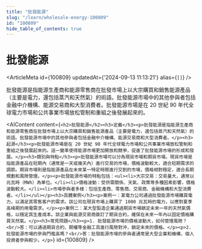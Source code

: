 ```yaml
---
title: "批發能源"
slug: "/learn/wholesale-energy-100809"
id: "100809"
hide_table_of_contents: true
---
```



# 批發能源

<ArticleMeta id={100809} updatedAt={'2024-09-13 11:13:21'} alias={`[]`} />
<div className='border-solid border-b border-t-0 my-4 border-[var(--ifm-color-gray-300)]' />

批發能源是指能源生產商和能源零售商在批發市場上以大宗購買和銷售能源產品（主要是電力，還包括蒸汽和天然氣）的術語。批發能源市場中的其他參與者包括金融中介機構、能源交易商和大型消費者。批發能源市場是在 20 世紀 90 年代全球電力市場和公共事業市場放松管制和重組之後發展起來的。

<AIContent content={`<h2>批發能源</h2><h3>定義</h3><p>批發能源是指能源生產商和能源零售商在批發市場上以大宗購買和銷售能源產品（主要是電力，還包括蒸汽和天然氣）的術語。批發能源市場中的其他參與者包括金融中介機構、能源交易商和大型消費者。</p><h3>起源</h3><p>批發能源市場是在 20 世紀 90 年代全球電力市場和公共事業市場放松管制和重組之後發展起來的。這一變革使得能源市場更加開放和競爭，促進了批發能源市場的形成和發展。</p><h3>類別與特點</h3><p>批發能源市場可以分為現貨市場和期貨市場。現貨市場是指能源產品在短期內（通常是一天或幾天內）進行交易的市場，價格波動較大，適合短期需求的調節。期貨市場則是指能源產品在未來某一特定時間進行交割的市場，價格相對穩定，適合長期規劃和風險管理。</p><p>批發能源市場的特點包括：<ul><li>大宗交易：交易量大，通常以兆瓦時（MWh）為單位。</li><li>價格波動：受供需關係、天氣、政策等多種因素影響，價格波動較大。</li><li>市場參與者多樣：包括生產商、零售商、交易商、金融機構和大型消費者。</li></ul></p><h3>具體案例</h3><p>案例一：某電力公司通過批發能源市場購買電力，以滿足其零售客户的需求。該公司在現貨市場上購買了 1000 兆瓦時的電力，以應對夏季高峰期的用電需求。</p><p>案例二：某大型製造企業通過期貨市場鎖定未來一年的天然氣價格，以穩定其生產成本。該企業與能源交易商簽訂了期貨合約，確保在未來一年內以固定價格購買天然氣。</p><h3>常見問題</h3><p>1. 批發能源市場的價格波動大，如何管理風險？<br/>答：可以通過期貨合約、期權等金融工具進行風險對沖，鎖定未來的價格。</p><p>2. 批發能源市場的參與門檻高嗎？<br/>答：批發能源市場的參與者通常是大型企業和機構，個人投資者參與較少。</p>`} id={100809} />
